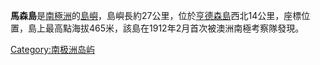 {{Infobox islands
| name             = 馬森島
| image name       = 
| image caption    = 
| locator map      = 
| nickname         = 
| location         = [[南極洲|南極洲]]
| coordinates      = {{Coord|66|08|S|96|35|E|}}
| archipelago      = 
| total islands    = 
| major islands    = 
| area_km2         = 
| length_mi        = 17
| width_mi         = 
| highest mount    = 
| elevation_m      = 465
| population       = 0
| population as of = 
| density_km2      = 
| ethnic groups    = 
| country          = 
| additional info  = 根據[[南極條約體系|南極條約體系]]管理
}}

'''馬森島'''是[[南極洲|南極洲]]的[[島嶼|島嶼]]，島嶼長約27公里，位於[[亨德森島_(南極洲)|亨德森島]]西北14公里，座標位置{{Coord|66|8|S|96|35|E}}，島上最高點海拔465米，該島在1912年2月首次被澳洲南極考察隊發現。

{{Antarctica-geo-stub}}

[[Category:南极洲岛屿|Category:南极洲岛屿]]